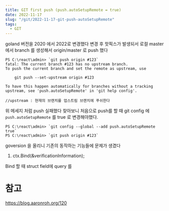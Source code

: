 ```yaml
---
title: GIT first push (push.autoSetupRemote = true)
date: 2022-11-17
slug: "/git/2022-11-17-git-push-autoSetupRemote"
tags:
  - GIT
---
```


goland 버전을 2020 에서 2022로 변경했다
변경 후 핫픽스가 발생되서
로컬 master 에서 branch 를 생성해서
origin/master 로  push 했다

```
PS C:\react\admin> `git push origin #123`
fatal: The current branch #123 has no upstream branch.
To push the current branch and set the remote as upstream, use

    git push --set-upstream origin #123

To have this happen automatically for branches without a tracking
upstream, see 'push.autoSetupRemote' in 'git help config'.

//upstream : 현재의 브랜치를 업스트림 브랜치에 푸쉬한다
```
위 메세지 처럼 push 실패했다
찾아보니 처음으로 push를 할 때
git config 에 `push.autoSetupRemote` 를 true 로 변경해야했다.


```
PS C:\react\admin> `git config --global --add push.autoSetupRemote true`
PS C:\react\admin> `git push origin #123`
```


goversion 을 올리니
기존의 동작하는 기능들에 문제가 생겼다
1.  ctx.Bind(&verificationInformation);

Bind 할 때 struct field에 query 를


# 참고
https://blog.aaronroh.org/120